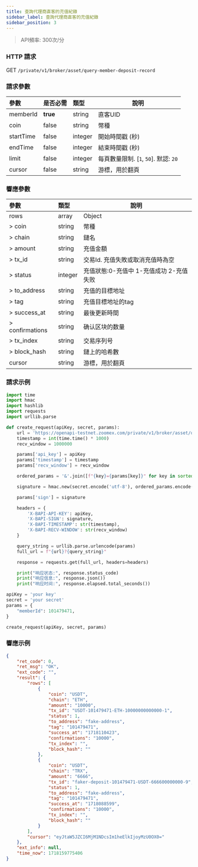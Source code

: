 ```yaml
---
title: 查詢代理商直客的充值紀錄
sidebar_label: 查詢代理商直客的充值紀錄
sidebar_position: 3
---
```


> API頻率: 300次/分

### HTTP 請求
GET `/private/v1/broker/asset/query-member-deposit-record`

### 請求參數
| 參數 | 是否必需 | 類型 | 說明|
|:----- |:-------|:-----|------ |
|memberId |**true** |string |直客UID|
|coin |false |string |幣種 |
|startTime |false |integer |開始時間戳 (秒) |
|endTime |false |integer |結束時間戳 (秒) |
|limit |false |integer |每頁數量限制. [`1`, `50`]. 默認: `20`|
|cursor |false |string |游標，用於翻頁|

### 響應參數
| 參數 | 類型 | 說明|
|:----- |:-----|----- |
|rows |array|Object |
|> coin |string |幣種 |
|> chain |string|鏈名 |
|> amount |string|充值金額 |
|> tx_id |string|交易Id. 充值失敗或取消充值時為空 |
|> status |integer|充值狀態:0-充值中 1-充值成功 2-充值失败 |
|> to_address |string|充值的目標地址 |
|> tag |string|充值目標地址的tag |
|> success_at |string|最後更新時間 |
|> confirmations |string|确认区块的数量 |
|> tx_index |string|交易序列号 |
|> block_hash |string|鏈上的哈希數 |
|cursor |string |游標，用於翻頁|

### 請求示例

```python
import time
import hmac
import hashlib
import requests
import urllib.parse

def create_request(apiKey, secret, params):
    url = 'https://openapi-testnet.zoomex.com/private/v1/broker/asset/query-member-deposit-record'
    timestamp = int(time.time() * 1000)
    recv_window = 1000000

    params['api_key'] = apiKey
    params['timestamp'] = timestamp
    params['recv_window'] = recv_window

    ordered_params = '&'.join([f"{key}={params[key]}" for key in sorted(params.keys())])

    signature = hmac.new(secret.encode('utf-8'), ordered_params.encode('utf-8'), hashlib.sha256).hexdigest()

    params['sign'] = signature

    headers = {
        'X-BAPI-API-KEY': apiKey,
        'X-BAPI-SIGN': signature,
        'X-BAPI-TIMESTAMP': str(timestamp),
        'X-BAPI-RECV-WINDOW': str(recv_window)
    }

    query_string = urllib.parse.urlencode(params)
    full_url = f"{url}?{query_string}"

    response = requests.get(full_url, headers=headers)

    print("响应状态:", response.status_code)
    print("响应信息:", response.json())
    print("响应时间:", response.elapsed.total_seconds())

apiKey = 'your key'
secret = 'your secret'
params = {
    "memberId": 101479471,
}

create_request(apiKey, secret, params)
```

### 響應示例

```json
{
    "ret_code": 0,
    "ret_msg": "OK",
    "ext_code": "",
    "result": {
        "rows": [
            {
                "coin": "USDT",
                "chain": "ETH",
                "amount": "10000",
                "tx_id": "USDT-101479471-ETH-10000000000000-1",
                "status": 1,
                "to_address": "fake-address",
                "tag": "101479471",
                "success_at": "1718110423",
                "confirmations": "10000",
                "tx_index": "",
                "block_hash": ""
            },
            {
                "coin": "USDT",
                "chain": "TRX",
                "amount": "6666",
                "tx_id": "faker-deposit-101479471-USDT-666600000000-9",
                "status": 1,
                "to_address": "fake-address",
                "tag": "101479471",
                "success_at": "1718088599",
                "confirmations": "10000",
                "tx_index": "",
                "block_hash": ""
            }
        ],
        "cursor": "eyJtaW5JZCI6MjM1NDcsIm1heElkIjoyMzU0OX0="
    },
    "ext_info": null,
    "time_now": 1718159775406
}
```
